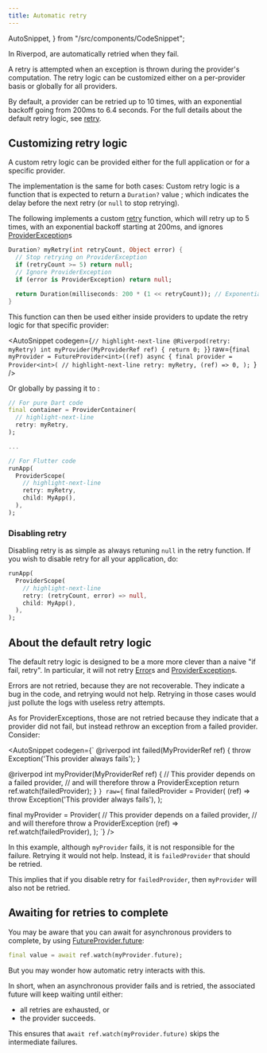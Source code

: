 ```yaml
---
title: Automatic retry
---
```

  AutoSnippet,
} from "/src/components/CodeSnippet";

In Riverpod, <Link documentID="concepts2/providers"/> are automatically retried when they fail.

A retry is attempted when an exception is thrown during the provider's computation.
The retry logic can be customized either on a per-provider basis or globally for all providers.

By default, a provider can be retried up to 10 times, with an exponential backoff 
going from 200ms to 6.4 seconds.
For the full details about the default retry logic, see [retry].

## Customizing retry logic

A custom retry logic can be provided either for the full application or for a specific provider.

The implementation is the same for both cases: Custom retry logic is a function that is expected
to return a `Duration?` value ; which indicates the delay before the next retry (or `null` to stop retrying).

The following implements a custom [retry] function, which
will retry up to 5 times, with an exponential backoff starting at 200ms, and ignores
[ProviderException]s

```dart
Duration? myRetry(int retryCount, Object error) {
  // Stop retrying on ProviderException
  if (retryCount >= 5) return null;
  // Ignore ProviderException
  if (error is ProviderException) return null;

  return Duration(milliseconds: 200 * (1 << retryCount)); // Exponential backoff
}
```

This function can then be used either inside providers to update the retry logic
for that specific provider:

<AutoSnippet
  codegen={`
  // highlight-next-line
  @Riverpod(retry: myRetry)
  int myProvider(MyProviderRef ref) {
    return 0;
  }
  `}
  raw={`final myProvider = FutureProvider<int>((ref) async {
  final provider = Provider<int>(
    // highlight-next-line
    retry: myRetry,
    (ref) => 0,
  );
  `}
/>

Or globally by passing it to <Link documentID="concepts2/containers" />:

```dart
// For pure Dart code
final container = ProviderContainer(
  // highlight-next-line
  retry: myRetry,
);

...

// For Flutter code
runApp(
  ProviderScope(
    // highlight-next-line
    retry: myRetry,
    child: MyApp(),
  ),
);
```

### Disabling retry

Disabling retry is as simple as always retuning `null` in the retry function.
If you wish to disable retry for all your application, do:

```dart
runApp(
  ProviderScope(
    // highlight-next-line
    retry: (retryCount, error) => null,
    child: MyApp(),
  ),
);
```

## About the default retry logic

The default retry logic is designed to be a more more clever than a naive "if fail, retry".
In particular, it will not retry [Error]s and [ProviderException]s.

Errors are not retried, because they are not recoverable. They indicate a bug in the code, and retrying
would not help. Retrying in those cases would just pollute the logs with useless retry attempts.

As for ProviderExceptions, those are not retried because they indicate
that a provider did not fail, but instead rethrow an exception from a failed provider. Consider:

<AutoSnippet
  codegen={`
  @riverpod
  int failed(MyProviderRef ref) {
    throw Exception('This provider always fails');
  }
  
  @riverpod
  int myProvider(MyProviderRef ref) {
    // This provider depends on a failed provider,
    // and will therefore throw a ProviderException
    return ref.watch(failedProvider);
  }
  `}
  raw={`
  final failedProvider = Provider<int>(
    (ref) => throw Exception('This provider always fails'),
  );
  
  final myProvider = Provider<int>(
    // This provider depends on a failed provider,
    // and will therefore throw a ProviderException
    (ref) => ref.watch(failedProvider),
  );
  `}
/>

In this example, although `myProvider` fails, it is not responsible for the failure.
Retrying it would not help. Instead, it is `failedProvider` that should be retried.

This implies that if you disable retry for `failedProvider`, then `myProvider` will also not be retried.

## Awaiting for retries to complete

You may be aware that you can await for asynchronous providers to complete, by using [FutureProvider.future]:

```dart
final value = await ref.watch(myProvider.future);
```

But you may wonder how automatic retry interacts with this.

In short, when an asynchronous provider fails and is retried, the associated future
will keep waiting until either:
- all retries are exhausted, or
- the provider succeeds.

This ensures that `await ref.watch(myProvider.future)` skips the intermediate failures.

[retry]: https://pub.dev/documentation/hooks_riverpod/3.0.0-dev.16/hooks_riverpod/ProviderContainer/retry.html
[ProviderException]: https://pub.dev/documentation/hooks_riverpod/3.0.0-dev.16/hooks_riverpod/ProviderException-class.html
[Error]: https://api.dart.dev/stable/2.19.6/dart-core/Error-class.html
[FutureProvider.future]: https://pub.dev/documentation/hooks_riverpod/3.0.0-dev.16/hooks_riverpod/FutureProvider/future.html